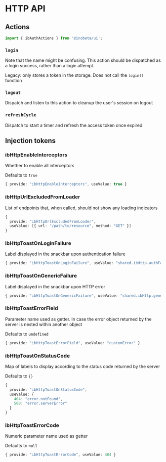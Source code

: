 
<Meta title="Features/HTTP/API" />

# HTTP API

## Actions

```typescript
import { ibAuthActions } from '@inobeta/ui';
```

### `login`

Note that the name might be confusing. This action should be dispatched as a login success, rather than a login attempt.

Legacy: only stores a token in the storage. Does not call the `login()` function

### `logout`

Dispatch and listen to this action to cleanup the user's session on logout

### `refreshCycle`

Dispatch to start a timer and refresh the access token once expired

## Injection tokens

### ibHttpEnableInterceptors

Whether to enable all interceptors

Defaults to `true`

```typescript
{ provide: "ibHttpEnableInterceptors", useValue: true }
```

### ibHttpUrlExcludedFromLoader

List of endpoints that, when called, should not show any loading indicators

```typescript
{
  provide: "ibHttpUrlExcludedFromLoader",
  useValue: [{ url: "/path/to/resource", method: "GET" }]
}
```

### ibHttpToastOnLoginFailure

Label displayed in the snackbar upon authentication failure

```typescript
{ provide: "ibHttpToastOnLoginFailure", useValue: "shared.ibHttp.authFailure" }
```

### ibHttpToastOnGenericFailure

Label displayed in the snackbar upon HTTP error

```typescript
{ provide: "ibHttpToastOnGenericFailure", useValue: "shared.ibHttp.genericFailure" }
```

### ibHttpToastErrorField

Parameter name used as getter. In case the error object returned by the server is nested within another object

Defaults to `undefined`

```typescript
{ provide: "ibHttpToastErrorField", useValue: "customError" }
```

### ibHttpToastOnStatusCode

Map of labels to display according to the status code returned by the server

Defaults to `{}`

```typescript
{
  provide: "ibHttpToastOnStatusCode",
  useValue: {
    404: "error.notFound",
    500: "error.serverError"
  }
}
```

### ibHttpToastErrorCode

Numeric parameter name used as getter

Defaults to `null`

```typescript
{ provide: "ibHttpToastErrorCode", useValue: 404 }
```

